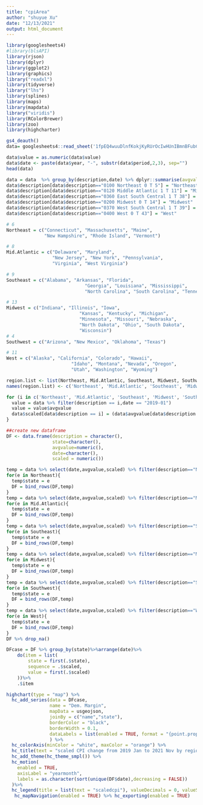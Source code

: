 ```yaml
---
title: "cpiArea"
author: "shuyue Xu"
date: "12/13/2021"
output: html_document
---
```



```r
library(googlesheets4)
#library(blsAPI)
library(rjson) 
library(dplyr)
library(ggplot2)
library(graphics)
library("readxl")
library(tidyverse)
library("lhs")
library(splines)
library(maps)
library(mapdata)
library("viridis")
library(RColorBrewer)
library(zoo)
library(highcharter)
```


```r
gs4_deauth()
data= googlesheets4::read_sheet('1fpEQ4wuuDlnfKokjKyRUrOcIwHUnIBmnBFubCUpnQ94',sheet='CPI_area_data')

data$value = as.numeric(data$value)
data$date <- paste(data$year, "-", substr(data$period,2,3), sep="")
head(data)
```


```r
data = data  %>% group_by(description,date) %>% dplyr::summarise(avgvalue=mean(value))
data$description[data$description=="0100 Northeast 0 T 5"] = "Northeast"
data$description[data$description=="0120 Middle Atlantic 1 T 11"] = "Mid.Atlantic"
data$description[data$description=="0360 East South Central 1 T 38"] = "Southeast"
data$description[data$description=="0200 Midwest 0 T 14"] = "Midwest"
data$description[data$description=="0370 West South Central 1 T 39"] = "Southwest"
data$description[data$description=="0400 West 0 T 43"] = "West"
```


```r
# 6
Northeast = c("Connecticut", "Massachusetts", "Maine", 
              "New Hampshire", "Rhode Island", "Vermont")

# 8
Mid.Atlantic = c("Delaware", "Maryland", 
                 "New Jersey", "New York", "Pennsylvania",
                 "Virginia", "West Virginia")

# 9
Southeast = c("Alabama", "Arkansas", "Florida",
                             "Georgia", "Louisiana", "Mississippi",
                             "North Carolina", "South Carolina", "Tennessee")

# 13
Midwest = c("Indiana", "Illinois", "Iowa", 
                           "Kansas", "Kentucky", "Michigan",
                           "Minnesota", "Missouri", "Nebraska",
                           "North Dakota", "Ohio", "South Dakota",
                           "Wisconsin")
# 4
Southwest = c("Arizona", "New Mexico", "Oklahoma", "Texas")

# 11
West = c("Alaska", "California", "Colorado", "Hawaii",
                        "Idaho", "Montana", "Nevada", "Oregon",
                        "Utah", "Washington", "Wyoming")

region.list <- list(Northeast, Mid.Atlantic, Southeast, Midwest, Southwest, West)
names(region.list) <- c('Northeast', 'Mid.Atlantic', 'Southeast', 'Midwest', 'Southwest', 'West')
```

```r
for (i in c('Northeast', 'Mid.Atlantic', 'Southeast', 'Midwest', 'Southwest', 'West')){
  value = data %>% filter(description == i,date == "2019-01")
  value = value$avgvalue
  data$scaled[data$description == i] = (data$avgvalue[data$description == i] - value)/value
}
```


```r
##create new dataframe
DF <- data.frame(description = character(),
                 state=character(), 
                 avgvalue=numeric(),
                 date=character(),
                 scaled = numeric())

temp = data %>% select(date,avgvalue,scaled) %>% filter(description=="Northeast")
for(e in Northeast){
  temp$state = e
  DF = bind_rows(DF,temp)
} 
temp = data %>% select(date,avgvalue,scaled) %>% filter(description=="Mid.Atlantic")
for(e in Mid.Atlantic){
  temp$state = e
  DF = bind_rows(DF,temp)
} 
temp = data %>% select(date,avgvalue,scaled) %>% filter(description=="Southeast")
for(e in Southeast){
  temp$state = e
  DF = bind_rows(DF,temp)
} 
temp = data %>% select(date,avgvalue,scaled) %>% filter(description=="Midwest")
for(e in Midwest){
  temp$state = e
  DF = bind_rows(DF,temp)
} 
temp = data %>% select(date,avgvalue,scaled) %>% filter(description=="Southwest")
for(e in Southwest){
  temp$state = e
  DF = bind_rows(DF,temp)
} 
temp = data %>% select(date,avgvalue,scaled) %>% filter(description=="West")
for(e in West){
  temp$state = e
  DF = bind_rows(DF,temp)
} 
DF %>% drop_na()
```
```r
DFcase = DF %>% group_by(state)%>%arrange(date)%>% 
    do(item = list(
        state = first(.$state),
        sequence = .$scaled,
        value = first(.$scaled)
    ))%>%
    .$item
```
```r
highchart(type = "map") %>% 
  hc_add_series(data = DFcase,
                name = "Dem. Margin",
                mapData = usgeojson,
                joinBy = c("name","state"),
                borderColor = "black",
                borderWidth = 0.1,
                dataLabels = list(enabled = TRUE, format = "{point.properties.postalcode}")
                ) %>% 
  hc_colorAxis(minColor = "white", maxColor = "orange") %>%
  hc_title(text = "scaled CPI change from 2019 Jan to 2021 Nov by region") %>%
  hc_add_theme(hc_theme_smpl()) %>%
  hc_motion(
    enabled = TRUE,
    axisLabel = "yearmonth",
    labels = as.character(sort(unique(DF$date),decreasing = FALSE))
  )%>% 
  hc_legend(title = list(text = "scaledcpi"), valueDecimals = 0, valueSuffix = "%") %>%
   hc_mapNavigation(enabled = TRUE) %>% hc_exporting(enabled = TRUE)
```




